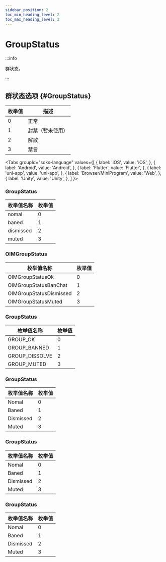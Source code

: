 ```yaml
---
sidebar_position: 2
toc_min_heading_level: 2
toc_max_heading_level: 2
---
```


# GroupStatus

:::info

群状态。

:::

## 群状态选项 {#GroupStatus}

| 枚举值 | 描述             |
| ------ | ---------------- |
| 0      | 正常             |
| 1      | 封禁（暂未使用） |
| 2      | 解散             |
| 3      | 禁言             |

<Tabs
groupId="sdks-language"
values={[
{ label: 'iOS', value: 'iOS', },
{ label: 'Android', value: 'Android', },
{ label: 'Flutter', value: 'Flutter', },
{ label: 'uni-app', value: 'uni-app', },
{ label: 'Browser/MiniProgram', value: 'Web', },
{ label: 'Unity', value: 'Unity', },
]
}>

<TabItem value="Flutter">

### GroupStatus

| 枚举值名称 | 枚举值 |
| ---------- | ------ |
| nomal      | 0      |
| baned      | 1      |
| dismissed  | 2      |
| muted      | 3      |

</TabItem>

<TabItem value="iOS">

### OIMGroupStatus

| 枚举值名称              | 枚举值 |
| ----------------------- | ------ |
| OIMGroupStatusOk        | 0      |
| OIMGroupStatusBanChat   | 1      |
| OIMGroupStatusDismissed | 2      |
| OIMGroupStatusMuted     | 3      |

</TabItem>

<TabItem value="Android">

### GroupStatus

| 枚举值名称     | 枚举值 |
| -------------- | ------ |
| GROUP_OK       | 0      |
| GROUP_BANNED   | 1      |
| GROUP_DISSOLVE | 2      |
| GROUP_MUTED    | 3      |

</TabItem>

<TabItem value="Web">

### GroupStatus

| 枚举值名称 | 枚举值 |
| ---------- | ------ |
| Nomal      | 0      |
| Baned      | 1      |
| Dismissed  | 2      |
| Muted      | 3      |

</TabItem>

<TabItem value="uni-app">

### GroupStatus

| 枚举值名称 | 枚举值 |
| ---------- | ------ |
| Nomal      | 0      |
| Baned      | 1      |
| Dismissed  | 2      |
| Muted      | 3      |

</TabItem>

<TabItem value="Unity">

### GroupStatus

| 枚举值名称 | 枚举值 |
| ---------- | ------ |
| Nomal      | 0      |
| Baned      | 1      |
| Dismissed  | 2      |
| Muted      | 3      |

</TabItem>
</Tabs>
